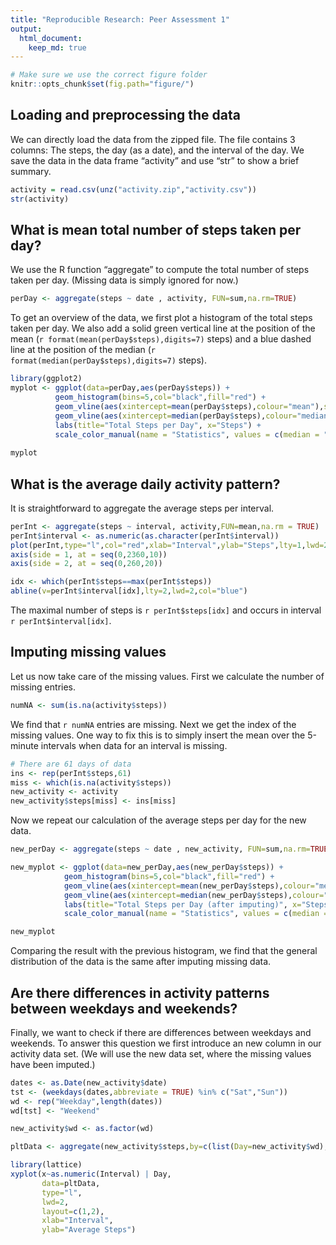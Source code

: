 ```yaml
---
title: "Reproducible Research: Peer Assessment 1"
output: 
  html_document:
    keep_md: true
---
```


```r
# Make sure we use the correct figure folder
knitr::opts_chunk$set(fig.path="figure/")
```


## Loading and preprocessing the data
We can directly load the data from the zipped file. 
The file contains 3 columns: The steps, the day (as a date), and the interval of the day. 
We save the data in the data frame "activity" and use "str" to show a brief summary. 

```r
activity = read.csv(unz("activity.zip","activity.csv"))
str(activity)
``` 



## What is mean total number of steps taken per day?
We use the R function "aggregate" to compute the total number of steps taken per day.
(Missing data is simply ignored for now.) 
```r
perDay <- aggregate(steps ~ date , activity, FUN=sum,na.rm=TRUE)
```

To get an overview of the data, we first plot a histogram of the total steps taken per day. We also add a solid green vertical line at the position of the mean (`r format(mean(perDay$steps),digits=7)` steps) and a blue dashed line at the position of the median (`r format(median(perDay$steps),digits=7)` steps). 
```r
library(ggplot2)
myplot <- ggplot(data=perDay,aes(perDay$steps)) + 
          geom_histogram(bins=5,col="black",fill="red") +
          geom_vline(aes(xintercept=mean(perDay$steps),colour="mean"),size=1) + 
          geom_vline(aes(xintercept=median(perDay$steps),colour="median"),size=1,linetype="dashed") +
          labs(title="Total Steps per Day", x="Steps") + 
          scale_color_manual(name = "Statistics", values = c(median = "darkblue", mean = "green"))
          
myplot
```

## What is the average daily activity pattern?
It is straightforward to aggregate the average steps per interval.
```r
perInt <- aggregate(steps ~ interval, activity,FUN=mean,na.rm = TRUE)
perInt$interval <- as.numeric(as.character(perInt$interval))
plot(perInt,type="l",col="red",xlab="Interval",ylab="Steps",lty=1,lwd=2,axes=FALSE)
axis(side = 1, at = seq(0,2360,10))
axis(side = 2, at = seq(0,260,20))

idx <- which(perInt$steps==max(perInt$steps))
abline(v=perInt$interval[idx],lty=2,lwd=2,col="blue")


```


The maximal number of steps is `r perInt$steps[idx]` and occurs in interval `r perInt$interval[idx]`. 


## Imputing missing values
Let us now take care of the missing values. First we calculate the number of missing entries. 
```r
numNA <- sum(is.na(activity$steps))
``` 
We find that `r numNA` entries are missing. Next we get the index of the missing values. One way to fix this is to simply insert the mean over the 5-minute intervals when data for an interval is missing. 
```r
# There are 61 days of data 
ins <- rep(perInt$steps,61) 
miss <- which(is.na(activity$steps))
new_activity <- activity
new_activity$steps[miss] <- ins[miss]
``` 
Now we repeat our calculation of the average steps per day for the new data. 

```r
new_perDay <- aggregate(steps ~ date , new_activity, FUN=sum,na.rm=TRUE)

new_myplot <- ggplot(data=new_perDay,aes(new_perDay$steps)) + 
            geom_histogram(bins=5,col="black",fill="red") +
            geom_vline(aes(xintercept=mean(new_perDay$steps),colour="mean"),size=1) + 
            geom_vline(aes(xintercept=median(new_perDay$steps),colour="median"),size=1,linetype="dashed") +
            labs(title="Total Steps per Day (after imputing)", x="Steps") + 
            scale_color_manual(name = "Statistics", values = c(median = "darkblue", mean = "green"))

new_myplot
```

Comparing the result with the previous histogram, we find that the general distribution of the data is the same after imputing missing data.  

## Are there differences in activity patterns between weekdays and weekends?
Finally, we want to check if there are differences between weekdays and weekends. To answer this question we first introduce an new column in our activity data set. (We will use the new data set, where the missing values have been imputed.) 

```r
dates <- as.Date(new_activity$date)
tst <- (weekdays(dates,abbreviate = TRUE) %in% c("Sat","Sun"))
wd <- rep("Weekday",length(dates))
wd[tst] <- "Weekend"

new_activity$wd <- as.factor(wd)

pltData <- aggregate(new_activity$steps,by=c(list(Day=new_activity$wd),list(Interval = new_activity$interval)),FUN=mean)

library(lattice)
xyplot(x~as.numeric(Interval) | Day, 
       data=pltData,
       type="l",
       lwd=2,
       layout=c(1,2),
       xlab="Interval",
       ylab="Average Steps")
``` 


